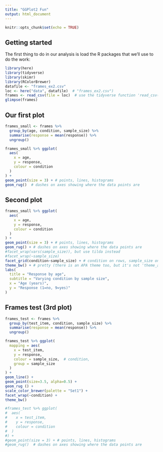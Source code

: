 ```yaml
---
title: "GGPlot2 Fun"
output: html_document
---
```


```r
knitr::opts_chunk$set(echo = TRUE)
```

## Getting started

The first thing to do in our analysis is load the R packages that we'll use to do the work:

```r
library(here)
library(tidyverse)
library(skimr)
library(RColorBrewer)
datafile <- "frames_ex2.csv"
loc <- here("data", datafile)  # "frames_ex2.csv")
frames <- read_csv(file = loc)  # use the tidyverse function 'read_csv()'
glimpse(frames)
```

## Our first plot

```r
frames_small <- frames %>%
  group_by(age, condition, sample_size) %>%
  summarise(response = mean(response)) %>%
  ungroup()

frames_small %>% ggplot(
  aes(
    x = age, 
    y = response,
    colour = condition
  )
) +
geom_point(size = 3) + # points, lines, histograms
geom_rug()  # dashes on axes showing where the data points are
```

## Second plot

```r
frames_small %>% ggplot(
  aes(
    x = age, 
    y = response,
    colour = condition
  )
) +
geom_point(size = 3) + # points, lines, histograms
geom_rug() + # dashes on axes showing where the data points are
#facet_wrap(vars(sample_size)), but use tilda instead
#facet_wrap(~sample_size)
facet_grid(condition~sample_size) + # condition on rows, sample_size on columns
theme_bw() + # pretty (there is an APA theme too, but it's not 'theme_apa')
labs(
  title = "Response by age",
  subtitle = "Varying condition by sample size",
  x = "Age (years)",
  y = "Response (1=no, 9=yes)"
)
```

## Frames test (3rd plot)

```r
frames_test <- frames %>%
  group_by(test_item, condition, sample_size) %>%
  summarise(response = mean(response)) %>%
  ungroup()

frames_test %>% ggplot(
  mapping = aes(
    x = test_item,
    y = response,
    colour = sample_size,  # condition,
    group = sample_size
  )
) +
geom_line() +
geom_point(size=3.5, alpha=0.5) +
geom_rug () +
scale_color_brewer(palette = "Set1") +
facet_wrap(~condition) +
theme_bw()

#frames_test %>% ggplot(
#  aes(
#    x = test_item, 
#    y = response,
#    colour = condition
#  )
#) +
#geom_point(size = 3) + # points, lines, histograms
#geom_rug()  # dashes on axes showing where the data points are
```









